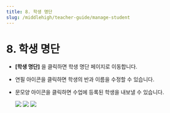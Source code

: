 ```yaml
---
title: 8. 학생 명단
slug: /middlehigh/teacher-guide/manage-student
---
```



# 8. 학생 명단

- **[학생 명단]** 을 클릭하면 학생 명단 페이지로 이동합니다.

- 연필 아이콘을 클릭하면 학생의 반과 이름을 수정할 수 있습니다.
- 문모양 아이콘을 클릭하면 수업에 등록된 학생을 내보낼 수 있습니다.

  <Image src="/img/kr/middlehigh/teacher/08-01.jpg" size="lg" />
  <Image src="/img/kr/middlehigh/teacher/08-02.jpg" size="lg" />
  <Image src="/img/kr/middlehigh/teacher/08-03.jpg" size="lg" />
